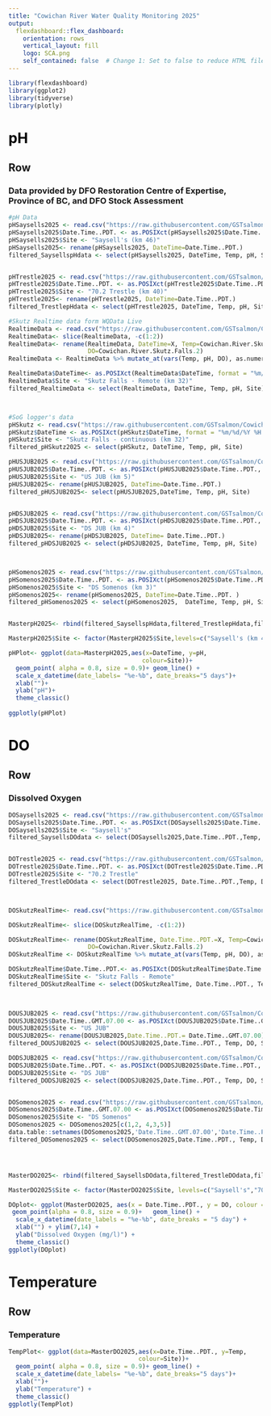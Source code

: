 ```yaml
---
title: "Cowichan River Water Quality Monitoring 2025"
output: 
  flexdashboard::flex_dashboard:
    orientation: rows
    vertical_layout: fill
    logo: SCA.png
    self_contained: false  # Change 1: Set to false to reduce HTML file size
---
```


```r
library(flexdashboard)
library(ggplot2)
library(tidyverse)
library(plotly)
```

# **pH** {data-orientation="rows" style="color: black;"}

## Row {data-height="650"}

### **Data provided by DFO Restoration Centre of Expertise, Province of BC, and DFO Stock Assessment**

```r
#pH Data
pHSaysells2025 <- read.csv("https://raw.githubusercontent.com/GSTsalmon/Cowichan2025DataRepo/refs/heads/main/pHSaysell's2025.csv")
pHSaysells2025$Date.Time..PDT. <- as.POSIXct(pHSaysells2025$Date.Time..PDT., format = "%m/%d/%Y %H:%M")
pHSaysells2025$Site <- "Saysell's (km 46)"
pHSaysells2025<- rename(pHSaysells2025, DateTime=Date.Time..PDT.)
filtered_SaysellspHdata <- select(pHSaysells2025, DateTime, Temp, pH, Site )


pHTrestle2025 <- read.csv("https://raw.githubusercontent.com/GSTsalmon/Cowichan2025DataRepo/refs/heads/main/pHTrestle2025.csv")
pHTrestle2025$Date.Time..PDT. <- as.POSIXct(pHTrestle2025$Date.Time..PDT., format = "%m/%d/%Y %H:%M")
pHTrestle2025$Site <- "70.2 Trestle (km 40)"
pHTrestle2025<- rename(pHTrestle2025, DateTime=Date.Time..PDT.)
filtered_TrestlepHdata <- select(pHTrestle2025, DateTime, Temp, pH, Site)

#Skutz Realtime data form WQData Live
RealtimeData <- read.csv("https://raw.githubusercontent.com/GSTsalmon/Cowichan2025DataRepo/refs/heads/main/SkutzRealTime.csv")
RealtimeData<- slice(RealtimeData, -c(1:2))
RealtimeData<- rename(RealtimeData, DateTime=X, Temp=Cowichan.River.Skutz.Falls ,pH=Cowichan.River.Skutz.Falls.1, 
                      DO=Cowichan.River.Skutz.Falls.2)
RealtimeData <- RealtimeData %>% mutate_at(vars(Temp, pH, DO), as.numeric)

RealtimeData$DateTime<- as.POSIXct(RealtimeData$DateTime, format = "%m/%d/%Y %H:%M")
RealtimeData$Site <- "Skutz Falls - Remote (km 32)"
filtered_RealtimeData <- select(RealtimeData, DateTime, Temp, pH, Site)



#SoG logger's data 
pHSkutz <- read.csv("https://raw.githubusercontent.com/GSTsalmon/Cowichan2025DataRepo/refs/heads/main/pHSktuz2.csv")
pHSkutz$DateTime <- as.POSIXct(pHSkutz$DateTime, format = "%m/%d/%Y %H:%M")
pHSkutz$Site <- "Skutz Falls - continuous (km 32)"
filtered_pHSkutz2025 <- select(pHSkutz, DateTime, Temp, pH, Site)

pHUSJUB2025 <- read.csv("https://raw.githubusercontent.com/GSTsalmon/Cowichan2025DataRepo/refs/heads/main/pHUSJUB2025.csv")
pHUSJUB2025$Date.Time..PDT. <- as.POSIXct(pHUSJUB2025$Date.Time..PDT., format = "%m/%d/%Y %H:%M")
pHUSJUB2025$Site <- "US JUB (km 5)"
pHUSJUB2025<- rename(pHUSJUB2025, DateTime=Date.Time..PDT.)
filtered_pHUSJUB2025<- select(pHUSJUB2025,DateTime, Temp, pH, Site)


pHDSJUB2025 <- read.csv("https://raw.githubusercontent.com/GSTsalmon/Cowichan2025DataRepo/refs/heads/main/pHDSJUB2025.csv")
pHDSJUB2025$Date.Time..PDT. <- as.POSIXct(pHDSJUB2025$Date.Time..PDT., format = "%m/%d/%Y %H:%M")
pHDSJUB2025$Site <- "DS JUB (km 4)"
pHDSJUB2025<- rename(pHDSJUB2025, DateTime= Date.Time..PDT.)
filtered_pHDSJUB2025 <- select(pHDSJUB2025, DateTime, Temp, pH, Site)



pHSomenos2025 <- read.csv("https://raw.githubusercontent.com/GSTsalmon/Cowichan2025DataRepo/refs/heads/main/pHSomenosDS2025.csv")
pHSomenos2025$Date.Time..PDT. <- as.POSIXct(pHSomenos2025$Date.Time..PDT., format = "%m/%d/%Y %H:%M")
pHSomenos2025$Site <- "DS Somenos (km 3)"
pHSomenos2025<- rename(pHSomenos2025, DateTime=Date.Time..PDT. )
filtered_pHSomenos2025 <- select(pHSomenos2025,  DateTime, Temp, pH, Site)


MasterpH2025<- rbind(filtered_SaysellspHdata,filtered_TrestlepHdata,filtered_RealtimeData, filtered_pHSkutz2025, filtered_pHUSJUB2025,filtered_pHDSJUB2025,  filtered_pHSomenos2025)

MasterpH2025$Site <- factor(MasterpH2025$Site,levels=c("Saysell's (km 46)","70.2 Trestle (km 40)", "Skutz Falls - Remote (km 32)","Skutz Falls - continuous (km 32)","US JUB (km 5)", "DS JUB (km 4)","DS Somenos (km 3)"))

```

```r
pHPlot<- ggplot(data=MasterpH2025,aes(x=DateTime, y=pH,
                                     colour=Site))+
  geom_point( alpha = 0.8, size = 0.9)+ geom_line() +
  scale_x_datetime(date_labels= "%e-%b", date_breaks="5 days")+
  xlab("")+
  ylab("pH")+
  theme_classic() 
 
ggplotly(pHPlot)
```



# **DO** {data-orientation="rows" style="color: black"}

## Row {data-height="650"}

### Dissolved Oxygen

```r
DOSaysells2025 <- read.csv("https://raw.githubusercontent.com/GSTsalmon/Cowichan2025DataRepo/refs/heads/main/DOSaysell's2025.csv")
DOSaysells2025$Date.Time..PDT. <- as.POSIXct(DOSaysells2025$Date.Time..PDT., format = "%m/%d/%Y %H:%M")
DOSaysells2025$Site <- "Saysell's"
filtered_SaysellsDOdata <- select(DOSaysells2025,Date.Time..PDT.,Temp, DO, Site)


DOTrestle2025 <- read.csv("https://raw.githubusercontent.com/GSTsalmon/Cowichan2025DataRepo/refs/heads/main/DOTrestle2025.csv")
DOTrestle2025$Date.Time..PDT. <- as.POSIXct(DOTrestle2025$Date.Time..PDT., format = "%m/%d/%Y %H:%M")
DOTrestle2025$Site <- "70.2 Trestle"
filtered_TrestleDOdata <- select(DOTrestle2025, Date.Time..PDT.,Temp, DO, Site)



DOSkutzRealTime<- read.csv("https://raw.githubusercontent.com/GSTsalmon/Cowichan2025DataRepo/refs/heads/main/SkutzRealTime.csv")

DOSkutzRealTime<- slice(DOSkutzRealTime, -c(1:2))

DOSkutzRealTime<- rename(DOSkutzRealTime, Date.Time..PDT.=X, Temp=Cowichan.River.Skutz.Falls ,pH=Cowichan.River.Skutz.Falls.1, 
                      DO=Cowichan.River.Skutz.Falls.2)
DOSkutzRealTime <- DOSkutzRealTime %>% mutate_at(vars(Temp, pH, DO), as.numeric)

DOSkutzRealTime$Date.Time..PDT.<- as.POSIXct(DOSkutzRealTime$Date.Time..PDT., format = "%m/%d/%Y %H:%M")
DOSkutzRealTime$Site <- "Skutz Falls - Remote"
filtered_DOSkutzRealTime <- select(DOSkutzRealTime, Date.Time..PDT., Temp, DO, Site)

                                   

DOUSJUB2025 <- read.csv("https://raw.githubusercontent.com/GSTsalmon/Cowichan2025DataRepo/refs/heads/main/DOUSJUB2025.csv")
DOUSJUB2025$Date.Time..GMT.07.00 <- as.POSIXct(DOUSJUB2025$Date.Time..GMT.07.00, format = "%m/%d/%Y %H:%M")
DOUSJUB2025$Site <- "US JUB"
DOUSJUB2025<- rename(DOUSJUB2025,Date.Time..PDT.= Date.Time..GMT.07.00)
filtered_DOUSJUB2025 <- select(DOUSJUB2025,Date.Time..PDT., Temp, DO, Site)

DODSJUB2025 <- read.csv("https://raw.githubusercontent.com/GSTsalmon/Cowichan2025DataRepo/refs/heads/main/DODSJUB2025.csv")
DODSJUB2025$Date.Time..PDT. <- as.POSIXct(DODSJUB2025$Date.Time..PDT., format = "%m/%d/%Y %H:%M")
DODSJUB2025$Site <- "DS JUB"
filtered_DODSJUB2025 <- select(DODSJUB2025,Date.Time..PDT., Temp, DO, Site)


DOSomenos2025 <- read.csv("https://raw.githubusercontent.com/GSTsalmon/Cowichan2025DataRepo/refs/heads/main/DOSomenosDS2025.csv")
DOSomenos2025$Date.Time..GMT.07.00 <- as.POSIXct(DOSomenos2025$Date.Time..GMT.07.00, format = "%m/%d/%Y %H:%M")
DOSomenos2025$Site <- "DS Somenos"
DOSomenos2025 <- DOSomenos2025[c(1,2, 4,3,5)]
data.table::setnames(DOSomenos2025,'Date.Time..GMT.07.00','Date.Time..PDT.')
filtered_DOSomenos2025 <- select(DOSomenos2025,Date.Time..PDT., Temp, DO, Site)




MasterDO2025<- rbind(filtered_SaysellsDOdata,filtered_TrestleDOdata,filtered_DOSkutzRealTime, filtered_DOUSJUB2025,filtered_DODSJUB2025,filtered_DOSomenos2025)

MasterDO2025$Site <- factor(MasterDO2025$Site, levels=c("Saysell's","70.2 Trestle", "Skutz Falls - Remote", "US JUB", "DS JUB", "DS Somenos" ))

DOplot<- ggplot(MasterDO2025, aes(x = Date.Time..PDT., y = DO, colour = Site)) +
 geom_point(alpha = 0.8, size = 0.9)+   geom_line() + 
  scale_x_datetime(date_labels = "%e-%b", date_breaks = "5 day") +
  xlab("") + ylim(7,14) +
  ylab("Dissolved Oxygen (mg/l)") +
  theme_classic()
ggplotly(DOplot)
```

# **Temperature** {data-orientation="rows"}

## Row {data-height="650"}

### Temperature

```r
TempPlot<- ggplot(data=MasterDO2025,aes(x=Date.Time..PDT., y=Temp,
                                    colour=Site))+
  geom_point( alpha = 0.8, size = 0.9)+ geom_line() +
  scale_x_datetime(date_labels= "%e-%b", date_breaks="5 days")+
  xlab("")+
  ylab("Temperature") +
  theme_classic() 
ggplotly(TempPlot)
```
